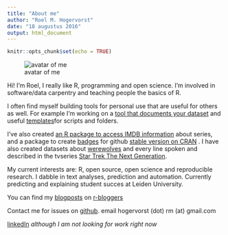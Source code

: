 ```yaml
---
title: "About me"
author: "Roel M. Hogervorst"
date: "18 augustus 2016"
output: html_document
---
```


```r
knitr::opts_chunk$set(echo = TRUE)
```

![avatar of me](https://avatars3.githubusercontent.com/u/9538040?v=3&s=466)

Hi! I'm Roel, 
I really like R, programming and open science. I'm involved in software/data carpentry and teaching people the basics of R. 

I often find myself building tools for personal use that are useful for others as well. For example I'm working on a [tool that documents your dataset](https://github.com/RMHogervorst/summarize_dat "github, summarize dat") and useful [templates](https://github.com/RMHogervorst/templates)for scripts
and folders. 

I've also created [an R package to access IMDB information](https://github.com/RMHogervorst/imdb "IMDB, available on github") about series, and a package to create [badges](https://github.com/RMHogervorst/badgecreatr "developmental version") for github  [stable version on CRAN]( https://CRAN.R-project.org/package=badgecreatr "CRAN page, `install.packages("badgecreatr")`") .
I have also created datasets about [werewolves](https://github.com/RMHogervorst/werewolf "werewolf dataset on github: with actual human characteristics") and every line spoken and described in the tvseries [Star Trek The Next Generation](https://github.com/RMHogervorst/TNG). 


My current interests are: R, open source, open science and reproducible research. I dabble in text analyses, prediction and automation. Currently predicting and explaining student succes at Leiden University.


You can find my [blogposts](http://rmhogervorst.nl/cleancode/ "personal blog") on [r-bloggers](https://www.r-bloggers.com/author/roel-m-hogervorst/ "my posts on r-bloggers")


Contact me for issues on [github](https://github.com/RMHogervorst). 
email hogervorst (dot) rm (at) gmail.com

[linkedIn](https://www.linkedin.com/in/rmhogervorst) *although I am not looking for work right now*

